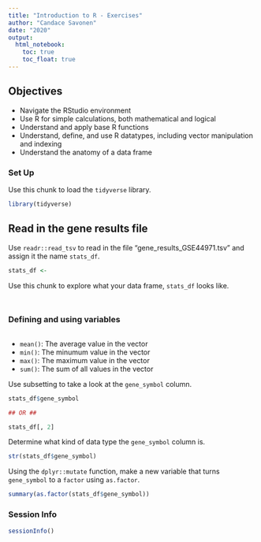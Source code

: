 ```yaml
---
title: "Introduction to R - Exercises"
author: "Candace Savonen"
date: "2020"
output:
  html_notebook:
    toc: true
    toc_float: true
---
```


## Objectives
+ Navigate the RStudio environment
+ Use R for simple calculations, both mathematical and logical
+ Understand and apply base R functions
+ Understand, define, and use R datatypes, including vector manipulation and indexing
+ Understand the anatomy of a data frame

### Set Up 

Use this chunk to load the `tidyverse` library. 

```r
library(tidyverse)
```

## Read in the gene results file

Use `readr::read_tsv` to read in the file "gene_results_GSE44971.tsv" and assign 
it the name `stats_df`. 

```r
stats_df <- 
```

Use this chunk to explore what your data frame, `stats_df` looks like. 

```r

```

```r

```


### Defining and using variables 

```r

```

+ `mean()`: The average value in the vector
+ `min()`: The minumum value in the vector
+ `max()`: The maximum value in the vector
+ `sum()`: The sum of all values in the vector

Use subsetting to take a look at the `gene_symbol` column. 

```r
stats_df$gene_symbol

## OR ##

stats_df[, 2]
```

Determine what kind of data type the `gene_symbol` column is. 

```r
str(stats_df$gene_symbol)
```

Using the `dplyr::mutate` function, make a new variable that turns `gene_symbol` to a `factor` using `as.factor`. 

```r
summary(as.factor(stats_df$gene_symbol))
```



### Session Info

```r
sessionInfo()
```


